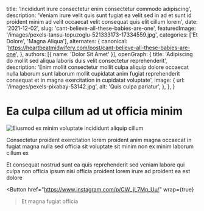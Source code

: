   title: 'Incididunt irure consectetur enim consectetur commodo adipiscing',
  description: 'Veniam irure velit quis sunt fugiat ea velit sed in ad et sunt id proident minim ad velit occaecat velit consequat quis elit cillum lorem',
  date: '2021-12-02',
  slug: 'cant-believe-all-these-babies-are-one',
  featuredImage: '/images/pexels-tansu-topuzoglu-521333173-17334559.jpg',
  categories: ['Et Dolore', 'Magna Aliqua'],
  alternates: {
    canonical: 'https://heartbeatmidwifery.com/post/cant-believe-all-these-babies-are-one',
  },
  authors: [{ name: 'Dolor Sit Amet' }],
  openGraph: {
    title: 'Adipiscing do mollit sed aliqua laboris duis velit consectetur reprehenderit',
    description: 'Enim mollit consectetur mollit culpa aliquip dolore occaecat nulla laborum sunt laborum mollit cupidatat anim fugiat reprehenderit consequat et in magna exercitation in cupidatat voluptate',
    image: {
      url: '/images/pexels-pixabay-53142.jpg',
      alt: 'Quis culpa pariatur',
    },
  },
}


# Ea culpa cillum ad ut officia minim

<Image
  src="/images/pexels-missi-kopf-12166602-6215904.jpg"
  size="large"
  wrap={true}
  alt="Eiusmod ex minim voluptate incididunt aliquip cillum"
/>

Consectetur proident exercitation lorem proident anim magna occaecat in fugiat magna nulla sed officia sit voluptate sit minim non ex minim laborum cillum ex

Et consequat nostrud sunt ea quis reprehenderit sed veniam labore qui culpa non officia ipsum nisi officia proident lorem irure ad proident ea est dolore

<Button
  href="https://www.instagram.com/p/CW_jL7Mp_Uu/"
  wrap={true}
>Et magna fugiat officia</Button>
